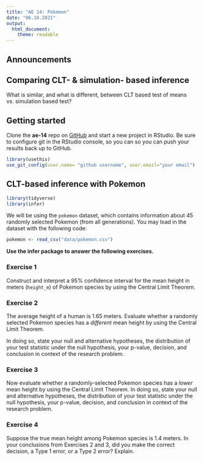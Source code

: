 ```yaml
---
title: "AE 14: Pokemon"
date: "06.16.2021"
output: 
  html_document:
    theme: readable
---
```


## Announcements 


## Comparing CLT- & simulation- based inference

What is similar, and what is different, between CLT based test of means vs. simulation based test?

## Getting started 

Clone the **ae-14** repo on [GitHub](https://github.com/sta199-summer2021) and start a new project in RStudio. Be sure to configure git in the RStudio console, so you can so you can push your results back up to GitHub.

```r
library(usethis)
use_git_config(user.name= "github username", user.email="your email")
```

## CLT-based inference with Pokemon

```r
library(tidyverse)
library(infer)
```

We will be using the `pokemon` dataset, which contains information about 45 randomly selected Pokemon (from all generations). You may load in the dataset with the following code: 

```r
pokemon <- read_csv("data/pokemon.csv")
```

**Use the infer package to answer the following exercises.**

### Exercise 1

Construct and interpret a 95% confidence interval for the mean height in meters (`height_m`) of Pokemon species by using the Central Limit Theorem. 

### Exercise 2

The average height of a human is 1.65 meters. Evaluate whether a randomly selected Pokemon species has a *different* mean height by using the Central Limit Theorem. 

In doing so, state your null and alternative hypotheses, the
distribution of your test statistic under the null hypothesis, your p-value, decision, and conclusion in context of the research problem.

### Exercise 3

Now evaluate whether a randomly-selected Pokemon species has a *lower* mean height by using the Central Limit Theorem. In doing so, state your null and alternative hypotheses, the distribution of your test statistic under the null hypothesis, your p-value, decision, and conclusion in context of the research problem.

### Exercise 4

Suppose the true mean height among Pokemon species is 1.4 meters. In your conclusions from Exercises 2 and 3, did you make the correct decision, a Type 1 error, or a Type 2 error? Explain.
